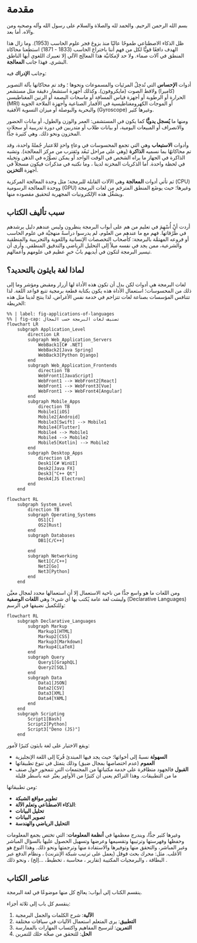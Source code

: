 # مقدمة {.unnumbered}

بسم الله الرحمن الرحيم. والحمد لله والصلاة والسلام على رسول الله وآله وصحبه ومن والاه. أما بعد.

ظل الذكاء الاصطناعي طموحًا عاليًا منذ بزوغ فجر علوم الحاسب (1953). وما زال هذا الهدف دافعًا قويًّا لكل من فهم أننا باختراع الحاسب (1833 - 1871) استطعنا محاكاة المنطق في آلات صماء. ولا حد لإمكانيَّة هذا المعالِج الآلي إلا تعبيرك اللغوي أيها الناطق البشري. فهذا جانب **المعالجة**.

وجانب **الإدراك** فيه:

أدوات **الإحساس** التي تُدخِلُ المرئيات والمسموعات ونحوها ؛ وقد تم محاكاتها بآلة التصوير (كاميرا) ولاقط الصوت (مايكروفون). وكذلك أجهزة استشعار دقيقة مثل مستشعر الحرارة أو الرطوبة أو أجهزة قياس المسافة أو ماسحات البصمة أو الرنين المغناطيسي (MRI) أو الموجات الكهرومغناطيسية في الأقمار الصناعية وأجهزة الملاحة الجوية والبحرية والبوصلة أو ميزان التسوية الأفقية (Gyroscope) وغيرها كثير.

ومنها ما **يُسجل يدويًّا** كما يكون في المستشفى: العمر والوزن والطول، أو بيانات الحضور والانصراف أو المبيعات اليومية، أو بيانات طلاب أو متدربين في دورة تدريبية أو سجلات المخزون ونحو ذلك. وهي كثيرة جدًّا.

وأدوات **الاستيعاب** وهي التي تجمع المحسوسات في وعاءٍ واحدٍ للاعتبار جُملةً واحدة، وقد تم محاكاتهُا بما نسميه **الذاكرة** (وهي على مراحل تَبعُد وتَقترب من مركز المعالجة). وتشبه الذاكرة في الجهاز ما يراه الشخص في الوقت الواحد أو يمكن تصوُّرُه في الذهن وتخيله في لحظة واحدة. أما الذكريات المخزنة لدينا ، وما نكتبه في مذكرات فيكون مسجلاً في أجهزة **التخزين**.

ثم تأتي أدوات **المعالجة** وهي الآلات القابلة للبرمجة؛ مثل وحدة المعالجة المركزية (CPU) ووحدة المعالجة الرسومية (GPU) وغيرها؛ حيث يوضَع المنطق المترجَم من لغات البرمجة ويشغِّل هذه الإلكترونيات المجهرية لتحقيق مقصوده منها.

## سبب تأليف الكتاب

أردت أنْ أُسْهِمَ في تعليم من هم على أبواب البرمجة ينظرون وليس عندهم دليل يرشدهم في طُرُقاتها. فهم مع ما عندهم من العلوم، لم يدرسوا دراسةً منهجيَّة في علوم الحاسب أو فروعه المهتمَّة بالبرمجة: كأصحاب التخصصات الإنسانية واللغوية والتجريبية والمنطقية والشرعية، ممن يجد في نفسه ميلاً إلى التحليل الرياضي والتدقيق المنطقي. وأرى أن تيسير البرمجة لتكون في أيديهم بابُ خيرٍ عظيم في علومهم وأعمالهم.

## لماذا لغة بايثون بالتحديد؟

لغات البرمجة هي أدوات لكن بدل أن تكون هذه الأداة لها أزرار ومقبض ومؤشر وما إلى ذلك من المحسوسات؛ استعمال الأداة هذه يكون بكتابة قطعة برمجية تتبع قواعد اللغة. لذا تتنافس المؤسسات بصناعة لغات تتزاحم في خدمة نفس الأغراض، لذا ينتج لدينا مثل هذه الخريطة:


```mermaid
%% | label: fig-applications-of-languages
%% | fig-cap: تصنيف لغات البرمجة حسب المجال
flowchart LR
    subgraph Application_Level
        direction LR
        subgraph Web_Application_Servers
            WebBack1[C# .NET]
            WebBack2[Java Spring]
            WebBack3[Python Django]
        end
        subgraph Web_Application_Frontends
            direction TB
            WebFront1[JavaScript]
            WebFront1 --> WebFront2[React]
            WebFront1 --> WebFront3[Vue]
            WebFront1 --> WebFront4[Angular]
        end
        subgraph Mobile_Apps
            direction TB
            Mobile1[iOS]
            Mobile2[Android]
            Mobile3[Swift] --> Mobile1
            Mobile4[Flutter]
            Mobile4 --> Mobile1
            Mobile4 --> Mobile2
            Mobile5[Kotlin] --> Mobile2
        end
        subgraph Desktop_Apps
            direction LR
            Desk1[C# WinUI]
            Desk2[Java FX]
            Desk3["C++ Qt"]
            Desk4[JS Electron]
        end
    end
```


```mermaid
flowchart RL
    subgraph System_Level
        direction TB
        subgraph Operating_Systems
            OS1[C]
            OS2[Rust]
        end
        subgraph Databases
            DB1[C/C++]

        end
        subgraph Networking
            Net1[C/C++]
            Net2[Go]
            Net3[Python]
        end
    end
```


ومن اللغات ما هو واسع جدًّا من ناحية الاستعمال إلا أن استعمالها محدد لمجال معيَّن وليسَت لغة عامة يُكتب بها أي شيء؛ وهي **اللغات الوصفية** (Declarative Languages) وللتكميل نضيفها في الرسم:


```mermaid
flowchart RL
    subgraph Declarative_Languages
        subgraph Markup
            Markup1[HTML]
            Markup2[CSS]
            Markup3[Markdown]
            Markup4[LaTeX]
        end
        subgraph Query
            Query1[GraphQL]
            Query2[SQL]
        end
        subgraph Data
            Data1[JSON]
            Data2[CSV]
            Data3[XML]
            Data4[YAML]
        end
    end
    subgraph Scripting
        Script1[Bash]
        Script2[Python]
        Script3["Deno (JS)"]
    end
```

ويقع الاختيار على لغة بايثون كثيرًا لأمور:


- **السهولة** نسبةً إلى أخواتها؛ حيث يجد فيها المبتدئ قُربًا إلى اللغة الإنجليزية
- **العموم** (عدم اختصاصها بمجال ضيق) وذلك يتمثل في تنوع تطبيقاتها
- **القبول** فالجهود متظافرة على خدمة مكتباتها من المجتمعات التي تتمحور حول صنف ما من التطبيقات. وهذا التراكم يعني أن كثيرًا من الأوامِِر يعبَّر عنه بأسطر قليلة

ومن تطبيقاتها:

- **تطوير مواقع الشبكة**
- **الذكاء الاصطناعي وتعلم الآلة**:
- **تحليل البيانات**
- **تصوير البيانات**
- **التحليل الرياضي والهندسة**

وغيرها كثير جدًّا، ويندرج معظمها في **أنظمة المعلومات**: التي تختص بجمع المعلومات وحفظها وفهرستها وترتيبها وتقسيمها وعرضها وتسهيل الحصول عليها بالسؤال المباشر وغير المباشر، والتحقق منها وتوفيرها والاستفادة منها وترجمتها ونحو ذلك. وهذا النوع هو الأغلب. مثل: محرك بحث قوقل (يعمل على ترتيب شبكة الإنترنت) ، ونظام الدفع عبر البطاقة ، والبرمجيات المكتيبة (تقارير ، محاسبة ، تخطيط، ...إلخ) ، ونحو ذلك .

## عناصر الكتاب

ينقسم الكتاب إلى أبواب: يعالج كل منها موضوعًا في لغة البرمجة.

ينقسم كل باب إلى ثلاثة أجزاء:

1. **الآلية**: شرح الكلمات والجمل البرمجية
2. **التطبيق**: يرى المتعلم استعمال الآليات في سياقات مختلفة
3. **التمرين**: لترسيخ المفاهيم واكتساب المهارات بالممارسة
4. **الحل**: للتحقق من صحَّة حلك للتمرين